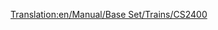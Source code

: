 [[Translation:en/Manual/Base Set/Trains/CS2400]]
{{en/Manual/Base Set/Trains/Trains|Cost=£18,750 ($37.500)
|Speed=112 kph (70 mph)
|Weight=120 t
|Power=2,400 hp (? kW)
|Annual=£1,599 ($3.198)
|Designed=1965
|Lifespan=20 years
|Capacity=N/A
|Description=No description has been written for this train yet. If you know something about this train, feel free to edit this page and add it!
|Real-life=No Real-Life Equivalent has been found for this train. If you know on what existing train this Transport Tycoon version is based, feel free to edit this page and let the world know!
}}